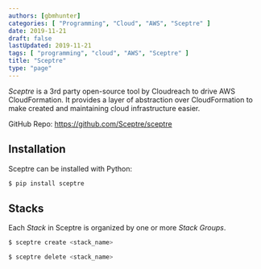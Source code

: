 ```yaml
---
authors: [gbmhunter]
categories: [ "Programming", "Cloud", "AWS", "Sceptre" ]
date: 2019-11-21
draft: false
lastUpdated: 2019-11-21
tags: [ "programming", "cloud", "AWS", "Sceptre" ]
title: "Sceptre"
type: "page"
---
```



_Sceptre_ is a 3rd party open-source tool by Cloudreach to drive AWS CloudFormation. It provides a layer of abstraction over CloudFormation to make created and maintaining cloud infrastructure easier.

GitHub Repo: https://github.com/Sceptre/sceptre

## Installation

Sceptre can be installed with Python:

```bash
$ pip install sceptre
```

## Stacks

Each _Stack_ in Sceptre is organized by one or more _Stack Groups_.

```bash
$ sceptre create <stack_name>
```

```bash
$ sceptre delete <stack_name>
```
